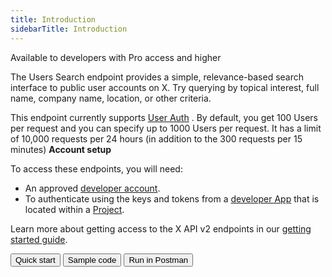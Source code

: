 ---
title: Introduction
sidebarTitle: Introduction
---


Available to developers with Pro access and higher

The Users Search endpoint provides a simple, relevance-based search interface to public user accounts on X. Try querying by topical interest, full name, company name, location, or other criteria.

This endpoint currently supports [User Auth](/resources/fundamentals/authentication) . By default, you get 100 Users per request and you can specify up to 1000 Users per request. It has a limit of 10,000 requests per 24 hours (in addition to the 300 requests per 15 minutes)
<Note>
**Account setup**

To access these endpoints, you will need:

* An approved [developer account](https://developer.x.com/en/portal/petition/essential/basic-info).
* To authenticate using the keys and tokens from a [developer App](/resources/fundamentals/developer-apps) that is located within a [Project](/resources/fundamentals/projects). 

Learn more about getting access to the X API v2 endpoints in our [getting started guide](/x-api/getting-started/getting-access).
</Note>
<div className="flex space-x-2">
<Button href="/x-api/users/search/quickstart">
  Quick start
</Button>
<Button href="https://github.com/xdevplatform/Twitter-API-v2-sample-code">
  Sample code
</Button>
<Button href="https://www.postman.com/xapidevelopers/twitter-s-public-workspace/collection/r90eid4/twitter-api-v2?ctx=documentation">
  Run in Postman
</Button>
</div>
